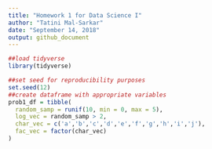```yaml
---
title: "Homework 1 for Data Science I"
author: "Tatini Mal-Sarkar"
date: "September 14, 2018"
output: github_document
---
```


```r
##load tidyverse 
library(tidyverse)
```

```r
##set seed for reproducibility purposes
set.seed(12)
##create dataframe with appropriate variables
prob1_df = tibble(
  random_samp = runif(10, min = 0, max = 5),
  log_vec = random_samp > 2,
  char_vec = c('a','b','c','d','e','f','g','h','i','j'),
  fac_vec = factor(char_vec)
)
```

